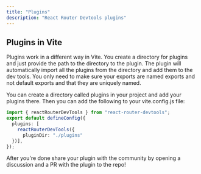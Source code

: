 ```yaml
---
title: "Plugins"
description: "React Router Devtools plugins"
---
```


## Plugins in Vite
Plugins work in a different way in Vite. You create a directory for plugins and just provide the path to the directory to the plugin. The plugin will automatically import all the plugins from the directory and add them to the dev tools. You only need to make sure your exports are named exports and not default exports and that they are uniquely named.

You can create a directory called plugins in your project and add your plugins there. Then you can add the following to your vite.config.js file:
```ts
import { reactRouterDevTools } from "react-router-devtools";
export default defineConfig({
  plugins: [
    reactRouterDevTools({
      pluginDir: "./plugins"
  })],
});
```

After you're done share your plugin with the community by opening a discussion and a PR with the plugin to the repo!